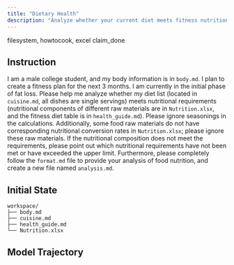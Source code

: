 ```yaml
---
title: "Dietary Health"
description: "Analyze whether your current diet meets fitness nutrition guidelines based on your body data and ingredient nutrition table, outputting a structured report in analysis.md according to the specified format."
---
```


<Columns cols={2}>
  <Card title="MCP Server" icon="cloud">
    filesystem, howtocook, excel
  </Card>
  <Card title="Local Tool" icon="terminal">
    claim_done
  </Card>
</Columns>

## Instruction

I am a male college student, and my body information is in `body.md`. I plan to create a fitness plan for the next 3 months. I am currently in the initial phase of fat loss. Please help me analyze whether my diet list (located in `cuisine.md`, all dishes are single servings) meets nutritional requirements (nutritional components of different raw materials are in `Nutrition.xlsx`, and the fitness diet table is in `health_guide.md`). Please ignore seasonings in the calculations. Additionally, some food raw materials do not have corresponding nutritional conversion rates in `Nutrition.xlsx`; please ignore these raw materials. If the nutritional composition does not meet the requirements, please point out which nutritional requirements have not been met or have exceeded the upper limit. Furthermore, please completely follow the `format.md` file to provide your analysis of food nutrition, and create a new file named `analysis.md`.

## Initial State

```
workspace/
├── body.md 
├── cuisine.md 
├── health_guide.md     
└── Nutrition.xlsx      
```

## Model Trajectory
